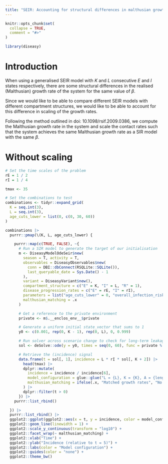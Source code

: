 ```yaml
---
title: "SEIR: Accounting for structural differences in malthusian growth rates"
---
```


```r
knitr::opts_chunk$set(
  collapse = TRUE,
  comment = "#>"
)
```

```r
library(diseasy)
```

# Introduction
When using a generalised SEIR model with $K$ and $L$ consecutive $E$ and $I$ states respectively, there are some
structural differences in the realised (Malthusian) growth rate of the system for the same value of $\beta$.

Since we would like to be able to compare different SEIR models with different compartment structures,
we would like to be able to account for this difference in scaling of the growth rates.

Following the method outlined in doi: 10.1098/rsif.2009.0386, we compute the Malthusian growth rate in the system
and scale the contact rates such that the system achieves the same Malthusian growth rate as a SIR model with the
same $\beta$.


# Without scaling
```r
# Set the time scales of the problem
rE = 1 / 2
rI = 1 / 4

tmax <- 35

# Set the combinations to test
combinations <- tidyr::expand_grid(
  K = seq.int(3),
  L = seq.int(3),
  age_cuts_lower = list(0, c(0, 30, 60))
)
```

```r
combinations |>
  purrr::pmap(\(K, L, age_cuts_lower) {

    purrr::map(c(TRUE, FALSE), ~{
      # Run a SIR model to generate the target of our initialisation
      m <- DiseasyModelOdeSeir$new(
        season = T, activity = T,
        observables = DiseasyObservables$new(
          conn = DBI::dbConnect(RSQLite::SQLite()),
          last_queryable_date = Sys.Date() - 1
        ),
        variant = DiseasyVariant$new(),
        compartment_structure = c("E" = K, "I" = L, "R" = 1),
        disease_progression_rates = c("E" = rE, "I" = rI),
        parameters = list("age_cuts_lower" = 0, "overall_infection_risk" = 0.6),
        malthusian_matching = .x
      )

      # Get a reference to the private environment
      private <- m$.__enclos_env__$private

      # Generate a uniform initial state_vector that sums to 1
      y0 <- c(0.001, rep(0, K - 1), rep(0, L), 0, 0.999)

      # Run solver across scenario change to check for long-term leakage
      sol <- deSolve::ode(y = y0, times = seq(0, 60), func = private %.% rhs, parms = NULL)

      # Retrieve the (incidence) signal
      data.frame(t = sol[, 1], incidence = L * rI * sol[, K + 2]) |>
        head(tmax) |>
        dplyr::mutate(
          incidence = incidence / incidence[6],
          model_configuration = glue::glue("L = {L}, K = {K}, A = {length(age_cuts_lower)}"),
          malthusian_matching = ifelse(.x, "Matched growth rates", "No matching")
        ) |>
        dplyr::filter(t > 0)
      }) |>
    purrr::list_rbind()

  }) |>
  purrr::list_rbind() |>
  ggplot2::ggplot(ggplot2::aes(x = t, y = incidence, color = model_configuration)) +
  ggplot2::geom_line(linewidth = 1) +
  ggplot2::scale_y_continuous(transform = "log10") +
  ggplot2::facet_wrap(~ malthusian_matching) +
  ggplot2::xlab("Time") +
  ggplot2::ylab("Incidence (relative to t = 5)") +
  ggplot2::labs(color = "Model configuration") +
  ggplot2::guides(color = "none") +
  ggplot2::theme_bw()
```
